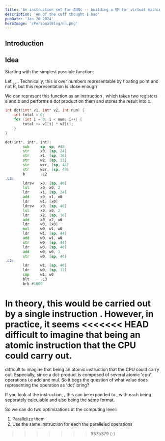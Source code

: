 ```yaml
---
title: 'An instruction set for ANNs -- building a VM for virtual machines'
description: 'An of the cuff thought I had'
pubDate: 'Jan 20 2024'
heroImage: '/PersonalBlog/nn.png'
---
```



## Introduction



## Idea

Starting with the simplest possible function: 

Let <Latex formula='w,x \in \R^n'/>, <Latex formula='b \in \R'/>, <Latex formula='f:R \to R \in C^{-1}(\R)'/>. Technically, this is over
numbers representable by floating point and not R, but this representation is close enough

<Latex formula={f1}/>

We can represent this function as an instruction <Latex formula='dot\space a \space b \space c'/>, which takes two registers a and b
and performs a dot product on them and stores the result into c.

```cpp
int dot(int* v1, int* v2, int num) {
    int total = 0;
    for (int i = 0; i < num; i++) {
        total += v1[i] * v2[i];
    }
}
```

```asm
dot(int*, int*, int):
        sub     sp, sp, #48
        str     x0, [sp, 24]
        str     x1, [sp, 16]
        str     w2, [sp, 12]
        str     wzr, [sp, 44]
        str     wzr, [sp, 40]
        b       .L2
.L3:
        ldrsw   x0, [sp, 40]
        lsl     x0, x0, 2
        ldr     x1, [sp, 24]
        add     x0, x1, x0
        ldr     w1, [x0]
        ldrsw   x0, [sp, 40]
        lsl     x0, x0, 2
        ldr     x2, [sp, 16]
        add     x0, x2, x0
        ldr     w0, [x0]
        mul     w0, w1, w0
        ldr     w1, [sp, 44]
        add     w0, w1, w0
        str     w0, [sp, 44]
        ldr     w0, [sp, 40]
        add     w0, w0, 1
        str     w0, [sp, 40]
.L2:
        ldr     w1, [sp, 40]
        ldr     w0, [sp, 12]
        cmp     w1, w0
        blt     .L3
        brk #1000
```

In theory, this would be carried out by a single instruction <Latex formula='dot\space a \space b \space c'/>. However, in practice, it seems
<<<<<<< HEAD
difficult to imagine that being an atomic instruction that the CPU could carry out.
=======
difficult to imagine that being an atomic instruction that the CPU could carry out. Especially, since a dot-product is composed of several atomic 'cpu'
operations i.e add and mul. So it begs the question of what value does representing the operation as 'dot' bring?

If you look at the instruction, <Latex formula={f1}/>, this can be expanded to  <Latex formula='Y = w_1x_1 + w_2x_2 + ... + w_nx_n + b'/>, with each <Latex formula='w_nx_n'/> being seperately calculable and also being the same format. 

So we can do two optimizations at the computing level:
1. Parallelize them
2. Use the same instruction for each the paralleled operations

>>>>>>> 987b379 (-)
